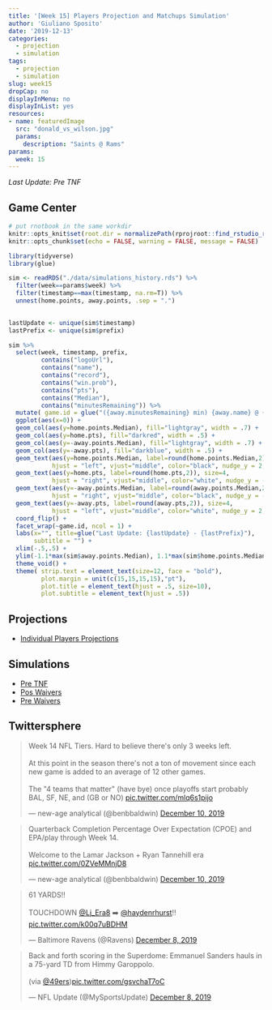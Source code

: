 ```yaml
---
title: '[Week 15] Players Projection and Matchups Simulation'
author: 'Giuliano Sposito'
date: '2019-12-13'
categories:
  - projection
  - simulation
tags:
  - projection
  - simulation
slug: week15
dropCap: no
displayInMenu: no
displayInList: yes
resources:
- name: featuredImage
  src: "donald_vs_wilson.jpg"
  params:
    description: "Saints @ Rams"
params:
  week: 15
---
```


*Last Update: Pre TNF*

<!--more-->

## Game Center

```r
# put rnotbook in the same workdir
knitr::opts_knit$set(root.dir = normalizePath(rprojroot::find_rstudio_root_file())) 
knitr::opts_chunk$set(echo = FALSE, warning = FALSE, message = FALSE)
```

```r
library(tidyverse)
library(glue)

sim <- readRDS("./data/simulations_history.rds") %>% 
  filter(week==params$week) %>%
  filter(timestamp==max(timestamp, na.rm=T)) %>%
  unnest(home.points, away.points, .sep = ".")
  

lastUpdate <- unique(sim$timestamp) 
lastPrefix <- unique(sim$prefix)

sim %>% 
  select(week, timestamp, prefix, 
         contains("logoUrl"),
         contains("name"),
         contains("record"),
         contains("win.prob"),
         contains("pts"),
         contains("Median"),
         contains("minutesRemaining")) %>% 
  mutate( game.id = glue("({away.minutesRemaining} min) {away.name} @ {home.name} ({home.minutesRemaining} min)") ) %>%
  ggplot(aes(x=0)) +
  geom_col(aes(y=home.points.Median), fill="lightgray", width = .7) +
  geom_col(aes(y=home.pts), fill="darkred", width = .5) +
  geom_col(aes(y=-away.points.Median), fill="lightgray", width = .7) +
  geom_col(aes(y=-away.pts), fill="darkblue", width = .5) +
  geom_text(aes(y=home.points.Median, label=round(home.points.Median,2)), size=4,
            hjust = "left", vjust="middle", color="black", nudge_y = 2, nudge_x = .05) +
  geom_text(aes(y=home.pts, label=round(home.pts,2)), size=4,
            hjust = "right", vjust="middle", color="white", nudge_y = -2, nudge_x = .05) +
  geom_text(aes(y=-away.points.Median, label=round(away.points.Median,2)), size=4,
            hjust = "right", vjust="middle", color="black", nudge_y = -2, nudge_x = .05) +
  geom_text(aes(y=-away.pts, label=round(away.pts,2)), size=4,
            hjust = "left", vjust="middle", color="white", nudge_y = 2, nudge_x = .05) +
  coord_flip() +
  facet_wrap(~game.id, ncol = 1) +
  labs(x="", title=glue("Last Update: {lastUpdate} - {lastPrefix}"),
       subtitle = "") +
  xlim(-.5,.5) +
  ylim(-1.1*max(sim$away.points.Median), 1.1*max(sim$home.points.Median)) +
  theme_void() +
  theme( strip.text = element_text(size=12, face = "bold"), 
         plot.margin = unit(c(15,15,15,15),"pt"),
         plot.title = element_text(hjust = .5, size=10),
         plot.subtitle = element_text(hjust = .5))

```


## Projections

* [Individual Players Projections](/reports/ffa_players_projection_week15.html)

## Simulations

* [Pre TNF](/reports/dudes_simulation_week15_preTNF_v4.html)
* [Pos Waivers](/reports/dudes_simulation_week15_posWaivers_v4.html)
* [Pre Waivers](/reports/dudes_simulation_week15_preWaivers_v4.html)

## Twittersphere

<blockquote class="twitter-tweet"><p lang="en" dir="ltr">Week 14 NFL Tiers. Hard to believe there&#39;s only 3 weeks left.<br><br>At this point in the season there&#39;s not a ton of movement since each new game is added to an average of 12 other games.<br><br>The &quot;4 teams that matter&quot; (have bye) once playoffs start probably BAL, SF, NE, and (GB or NO) <a href="https://t.co/mlq6s1pijo">pic.twitter.com/mlq6s1pijo</a></p>&mdash; new-age analytical (@benbbaldwin) <a href="https://twitter.com/benbbaldwin/status/1204394260021334016?ref_src=twsrc%5Etfw">December 10, 2019</a></blockquote> <script async src="https://platform.twitter.com/widgets.js" charset="utf-8"></script>

<blockquote class="twitter-tweet"><p lang="en" dir="ltr">Quarterback Completion Percentage Over Expectation (CPOE) and EPA/play through Week 14.<br><br>Welcome to the Lamar Jackson + Ryan Tannehill era <a href="https://t.co/0ZVeMMnjD8">pic.twitter.com/0ZVeMMnjD8</a></p>&mdash; new-age analytical (@benbbaldwin) <a href="https://twitter.com/benbbaldwin/status/1204400928780115974?ref_src=twsrc%5Etfw">December 10, 2019</a></blockquote> <script async src="https://platform.twitter.com/widgets.js" charset="utf-8"></script>

<blockquote class="twitter-tweet"><p lang="en" dir="ltr">61 YARDS‼️<br><br>TOUCHDOWN <a href="https://twitter.com/Lj_era8?ref_src=twsrc%5Etfw">@Lj_Era8</a> ➡️ <a href="https://twitter.com/haydenrhurst?ref_src=twsrc%5Etfw">@haydenrhurst</a>‼️ <a href="https://t.co/k00q7uBDHM">pic.twitter.com/k00q7uBDHM</a></p>&mdash; Baltimore Ravens (@Ravens) <a href="https://twitter.com/Ravens/status/1203763503242330114?ref_src=twsrc%5Etfw">December 8, 2019</a></blockquote> <script async src="https://platform.twitter.com/widgets.js" charset="utf-8"></script>

<blockquote class="twitter-tweet"><p lang="en" dir="ltr">Back and forth scoring in the Superdome: Emmanuel Sanders hauls in a 75-yard TD from Himmy Garoppolo. <br><br>(via <a href="https://twitter.com/49ers?ref_src=twsrc%5Etfw">@49ers</a>)<a href="https://t.co/gsvchaT7oC">pic.twitter.com/gsvchaT7oC</a></p>&mdash; NFL Update (@MySportsUpdate) <a href="https://twitter.com/MySportsUpdate/status/1203747793875193856?ref_src=twsrc%5Etfw">December 8, 2019</a></blockquote> <script async src="https://platform.twitter.com/widgets.js" charset="utf-8"></script>
